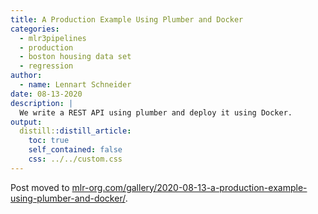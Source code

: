 ```yaml
---
title: A Production Example Using Plumber and Docker
categories:
  - mlr3pipelines
  - production
  - boston housing data set
  - regression
author:
  - name: Lennart Schneider
date: 08-13-2020
description: |
  We write a REST API using plumber and deploy it using Docker.
output:
  distill::distill_article:
    toc: true
    self_contained: false
    css: ../../custom.css
---
```


Post moved to [mlr-org.com/gallery/2020-08-13-a-production-example-using-plumber-and-docker/](https://mlr-org.com/gallery/2020-08-13-a-production-example-using-plumber-and-docker/).

